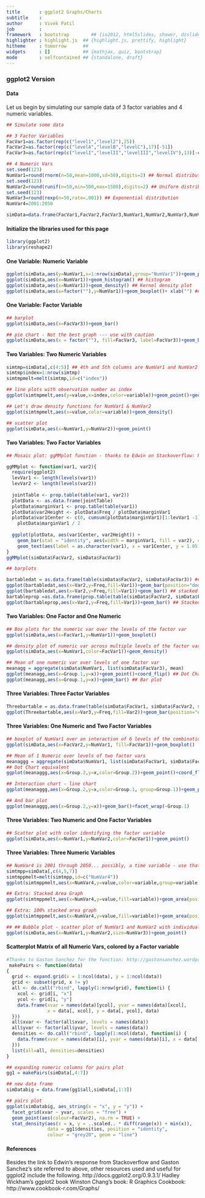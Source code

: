 ```yaml
---
title       : ggplot2 Graphs/Charts
subtitle    : 
author      : Vivek Patil
job         : 
framework   : bootstrap        ## {io2012, html5slides, shower, dzslides, ...}
highlighter : highlight.js  ## {highlight.js, prettify, highlight}
hitheme     : tomorrow      ## 
widgets     : []            ## {mathjax, quiz, bootstrap}
mode        : selfcontained ## {standalone, draft}
---
```


### ggplot2 Version

#### Data

Let us begin by simulating our sample data of 3 factor variables and 4 numeric variables. 

```r
## Simulate some data

## 3 Factor Variables
FacVar1=as.factor(rep(c("level1","level2"),25))
FacVar2=as.factor(rep(c("levelA","levelB","levelC"),17)[-51])
FacVar3=as.factor(rep(c("levelI","levelII","levelIII","levelIV"),13)[-c(51:52)])

## 4 Numeric Vars
set.seed(123)
NumVar1=round(rnorm(n=50,mean=1000,sd=50),digits=2) ## Normal distribution
set.seed(123)
NumVar2=round(runif(n=50,min=500,max=1500),digits=2) ## Uniform distribution
set.seed(123)
NumVar3=round(rexp(n=50,rate=.001)) ## Exponential distribution
NumVar4=2001:2050

simData=data.frame(FacVar1,FacVar2,FacVar3,NumVar1,NumVar2,NumVar3,NumVar4)
```

#### Initialize the libraries used for this page
```r
library(ggplot2)
library(reshape2)
```

#### One Variable: Numeric Variable

```r

ggplot(simData,aes(y=NumVar1,x=1:nrow(simData),group="NumVar1"))+geom_point()+geom_line()+ xlab("") ## Index plot 
ggplot(simData,aes(x=NumVar1))+geom_histogram() ## histogram
ggplot(simData,aes(x=NumVar1))+geom_density() ## Kernel density plot
ggplot(simData,aes(x=factor(""),y=NumVar1))+geom_boxplot()+ xlab("") ## box plot
```

#### One Variable: Factor Variable

```r

## barplot
ggplot(simData,aes(x=FacVar3))+geom_bar()

## pie chart - Not the best graph --- use with caution
ggplot(simData,aes(x = factor(""), fill=FacVar3, label=FacVar3))+geom_bar()+ coord_polar(theta = "y")  +scale_x_discrete("")
```

#### Two Variables: Two Numeric Variables

```r
simtmp=simData[,c(4:5)] ## 4th and 5th columns are NumVar1 and NumVar2
simtmp$index=1:nrow(simtmp)
simtmpmelt=melt(simtmp,id=c("index"))

## line plots with observation number as index
ggplot(simtmpmelt,aes(y=value,x=index,color=variable))+geom_point()+geom_line()+xlab("")

## Let's draw density functions for NumVar1 & NumVar2
ggplot(simtmpmelt,aes(x=value,color=variable))+geom_density()

## scatter plot
ggplot(simData,aes(x=NumVar1,y=NumVar2))+geom_point()
```

#### Two Variables: Two Factor Variables
```r
## Mosaic plot: ggMMplot function - thanks to Edwin on Stackoverflow: http://stackoverflow.com/questions/19233365/how-to-create-a-marimekko-mosaic-plot-in-ggplot2

ggMMplot <- function(var1, var2){
  require(ggplot2)
  levVar1 <- length(levels(var1))
  levVar2 <- length(levels(var2))
  
  jointTable <- prop.table(table(var1, var2))
  plotData <- as.data.frame(jointTable)
  plotData$marginVar1 <- prop.table(table(var1))
  plotData$var2Height <- plotData$Freq / plotData$marginVar1
  plotData$var1Center <- c(0, cumsum(plotData$marginVar1)[1:levVar1 -1]) +
    plotData$marginVar1 / 2
  
  ggplot(plotData, aes(var1Center, var2Height)) +
    geom_bar(stat = "identity", aes(width = marginVar1, fill = var2), col = "Black") +
    geom_text(aes(label = as.character(var1), x = var1Center, y = 1.05)) 
}
ggMMplot(simData$FacVar2, simData$FacVar3)

## barplots

bartabledat = as.data.frame(table(simData$FacVar2, simData$FacVar3)) ## get the cross tab
ggplot(bartabledat,aes(x=Var2,y=Freq,fill=Var1))+geom_bar(position="dodge") ## plot
ggplot(bartabledat,aes(x=Var2,y=Freq,fill=Var1))+geom_bar() ## stacked
bartableprop =as.data.frame(prop.table(table(simData$FacVar2, simData$FacVar3),2)*100) 
ggplot(bartableprop,aes(x=Var2,y=Freq,fill=Var1))+geom_bar() ## Stacked 100% 
```

#### Two Variables: One Factor and One Numeric

```r
## Box plots for the numeric var over the levels of the factor var
ggplot(simData,aes(x=FacVar1,y=NumVar1))+geom_boxplot()

## density plot of numeric var across multiple levels of the factor var
ggplot(simData,aes(x=NumVar1,color=FacVar1))+geom_density()

## Mean of one numeric var over levels of one factor var
meanagg = aggregate(simData$NumVar1, list(simData$FacVar3), mean)
ggplot(meanagg,aes(x=Group.1,y=x))+geom_point()+coord_flip() ## Dot Chart equivalent
ggplot(meanagg,aes(x=Group.1,y=x))+geom_bar() ## Bar plot
```

#### Three Variables: Three Factor Variables

```r
Threebartable = as.data.frame(table(simData$FacVar1, simData$FacVar2, simData$FacVar3)) ## CrossTab
ggplot(Threebartable,aes(x=Var3,y=Freq,fill=Var2))+geom_bar(position="dodge")+facet_wrap(~Var1) ## Bar plot with facetting
```

#### Three Variables: One Numeric and Two Factor Variables
```r
## boxplot of NumVar1 over an interaction of 6 levels of the combination of FacVar1 and FacVar2
ggplot(simData,aes(x=FacVar2,y=NumVar1, fill=FacVar1))+geom_boxplot()

## Mean of 1 Numeric over levels of two factor vars
meanaggg = aggregate(simData$NumVar1, list(simData$FacVar1, simData$FacVar2), mean)
## Dot Chart equivalent
ggplot(meanaggg,aes(x=Group.2,y=x,color=Group.2))+geom_point()+coord_flip()+facet_wrap(~Group.1, ncol=1) 

## Interaction chart - line chart
ggplot(meanaggg,aes(x=Group.2,y=x,color=Group.1, group=Group.1))+geom_point()+geom_line()

## And bar plot
ggplot(meanaggg,aes(x=Group.2,y=x))+geom_bar()+facet_wrap(~Group.1)
```

#### Three Variables: Two Numeric and One Factor Variables

```r
## Scatter plot with color identifying the factor variable
ggplot(simData,aes(x=NumVar1,y=NumVar2,color=FacVar1))+geom_point()
```

#### Three Variables: Three Numeric Variables 

```r
## NumVar4 is 2001 through 2050... possibly, a time variable - use that as the x-axis
simtmpp=simData[,c(4,5,7)]
simtmppmelt=melt(simtmpp,id=c("NumVar4"))
ggplot(simtmppmelt,aes(x=NumVar4,y=value,color=variable,group=variable))+geom_point()+geom_line()

## Extra: Stacked Area Graph
ggplot(simtmppmelt,aes(x=NumVar4,y=value,fill=variable))+geom_area(position="stack")

## Extra: 100% stacked area graph
ggplot(simtmppmelt,aes(x=NumVar4,y=value,fill=variable))+geom_area(position="fill")

## ## Bubble plot - scatter plot of NumVar1 and NumVar2 with individual observations sized by NumVar3
ggplot(simData,aes(x=NumVar1,y=NumVar2,size=NumVar3))+geom_point()
```

#### Scatterplot Matrix of all Numeric Vars, colored by a Factor variable
```r
#Thanks to Gaston Sanchez for the function: http://gastonsanchez.wordpress.com/2012/08/27/scatterplot-matrices-with-ggplot/
 makePairs <- function(data) 
{
  grid <- expand.grid(x = 1:ncol(data), y = 1:ncol(data))
  grid <- subset(grid, x != y)
  all <- do.call("rbind", lapply(1:nrow(grid), function(i) {
    xcol <- grid[i, "x"]
    ycol <- grid[i, "y"]
    data.frame(xvar = names(data)[ycol], yvar = names(data)[xcol], 
               x = data[, xcol], y = data[, ycol], data)
  }))
  all$xvar <- factor(all$xvar, levels = names(data))
  all$yvar <- factor(all$yvar, levels = names(data))
  densities <- do.call("rbind", lapply(1:ncol(data), function(i) {
    data.frame(xvar = names(data)[i], yvar = names(data)[i], x = data[, i])
  }))
  list(all=all, densities=densities)
}

## expanding numeric columns for pairs plot
gg1 = makePairs(simData[,4:7])

## new data frame 
simDatabig = data.frame(gg1$all,simData[,1:3])

## pairs plot
ggplot(simDatabig, aes_string(x = "x", y = "y")) + 
  facet_grid(xvar ~ yvar, scales = "free") + 
  geom_point(aes(colour=FacVar2), na.rm = TRUE) + 
  stat_density(aes(x = x, y = ..scaled.. * diff(range(x)) + min(x)), 
               data = gg1$densities, position = "identity", 
               colour = "grey20", geom = "line")
```
#### References

Besides the link to Edwin's response from Stackoverflow and Gaston Sanchez's site referred to above, other resources used and useful for ggplot2 include the following.
http://docs.ggplot2.org/0.9.3.1/
Hadley Wickham's ggplot2 book
Winston Chang's book: R Graphics Cookbook: http://www.cookbook-r.com/Graphs/

